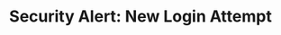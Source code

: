 ---
title: "Security Alert: New Login Attempt"
description: "A professionally designed email template for alerting users about login attempts from new devices or locations. It includes a verification code and clear instructions to ensure account security."
category: "security, authentication, user-notification"
---